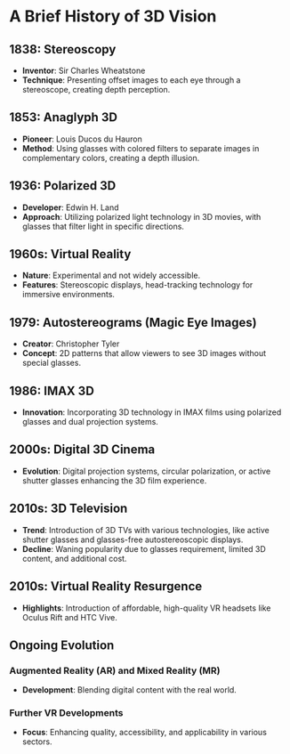 # A Brief History of 3D Vision

## 1838: Stereoscopy

- **Inventor**: Sir Charles Wheatstone
- **Technique**: Presenting offset images to each eye through a stereoscope, creating depth perception.

## 1853: Anaglyph 3D

- **Pioneer**: Louis Ducos du Hauron
- **Method**: Using glasses with colored filters to separate images in complementary colors, creating a depth illusion.

## **1936: Polarized 3D**

- **Developer**: Edwin H. Land
- **Approach**: Utilizing polarized light technology in 3D movies, with glasses that filter light in specific directions.

## **1960s: Virtual Reality**

- **Nature**: Experimental and not widely accessible.
- **Features**: Stereoscopic displays, head-tracking technology for immersive environments.

## **1979: Autostereograms (Magic Eye Images)**

- **Creator**: Christopher Tyler
- **Concept**: 2D patterns that allow viewers to see 3D images without special glasses.

## **1986: IMAX 3D**

- **Innovation**: Incorporating 3D technology in IMAX films using polarized glasses and dual projection systems.

## **2000s: Digital 3D Cinema**

- **Evolution**: Digital projection systems, circular polarization, or active shutter glasses enhancing the 3D film experience.

## **2010s: 3D Television**

- **Trend**: Introduction of 3D TVs with various technologies, like active shutter glasses and glasses-free autostereoscopic displays.
- **Decline**: Waning popularity due to glasses requirement, limited 3D content, and additional cost.

## **2010s: Virtual Reality Resurgence**

- **Highlights**: Introduction of affordable, high-quality VR headsets like Oculus Rift and HTC Vive.

## **Ongoing Evolution**

### **Augmented Reality (AR) and Mixed Reality (MR)**

- **Development**: Blending digital content with the real world.

### **Further VR Developments**

- **Focus**: Enhancing quality, accessibility, and applicability in various sectors.
